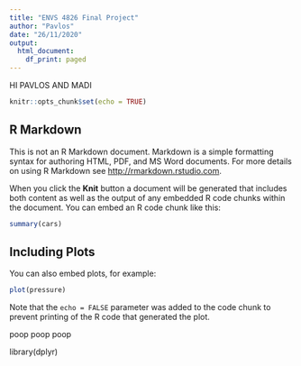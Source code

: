 ```yaml
---
title: "ENVS 4826 Final Project"
author: "Pavlos"
date: "26/11/2020"
output:
  html_document:
    df_print: paged
---
```


HI PAVLOS AND MADI

```r
knitr::opts_chunk$set(echo = TRUE)
```

## R Markdown

This is not an R Markdown document. Markdown is a simple formatting syntax for authoring HTML, PDF, and MS Word documents. For more details on using R Markdown see <http://rmarkdown.rstudio.com>.

When you click the **Knit** button a document will be generated that includes both content as well as the output of any embedded R code chunks within the document. You can embed an R code chunk like this:

```r
summary(cars)
```

## Including Plots

You can also embed plots, for example:

```r
plot(pressure)
```

Note that the `echo = FALSE` parameter was added to the code chunk to prevent printing of the R code that generated the plot.


poop poop poop

library(dplyr)
